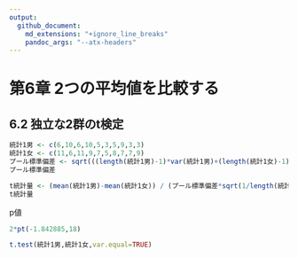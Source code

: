 ```yaml
---
output:
  github_document:
    md_extensions: "+ignore_line_breaks"
    pandoc_args: "--atx-headers"
---
```


# 第6章 2つの平均値を比較する

## 6.2 独立な2群のt検定

```r
統計1男 <- c(6,10,6,10,5,3,5,9,3,3)
統計1女 <- c(11,6,11,9,7,5,8,7,7,9)
プール標準偏差 <- sqrt(((length(統計1男)-1)*var(統計1男)+(length(統計1女)-1)*var(統計1女)) / (length(統計1男)+length(統計1女)-2))
プール標準偏差
```

```r
t統計量 <- (mean(統計1男)-mean(統計1女)) / (プール標準偏差*sqrt(1/length(統計1男)+1/length(統計1女)))
t統計量
```

p値

```r
2*pt(-1.842885,18)
```

```r
t.test(統計1男,統計1女,var.equal=TRUE)
```
